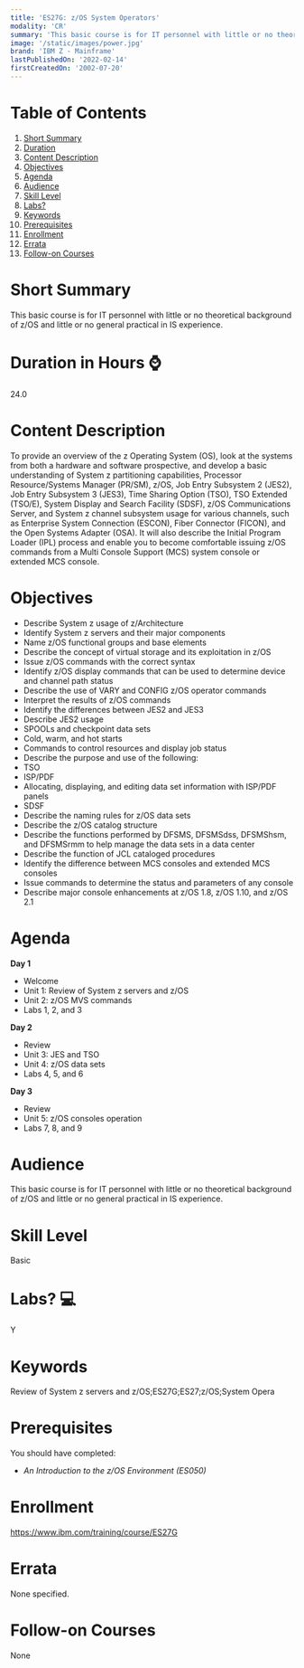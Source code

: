 ```yaml
---
title: 'ES27G: z/OS System Operators'
modality: 'CR'
summary: 'This basic course is for IT personnel with little or no theoretical background of z/OS and little or no general practical in IS experience.'
image: '/static/images/power.jpg'
brand: 'IBM Z - Mainframe'
lastPublishedOn: '2022-02-14'
firstCreatedOn: '2002-07-20'
---
```

# Table of Contents
1.  [Short Summary](#short-summary)
2.  [Duration](#duration-in-hours-)
3.  [Content Description](#content-description)
4.  [Objectives](#objectives)
5.  [Agenda](#agenda)
6.  [Audience](#audience)
7.  [Skill Level](#skill-level)
8.  [Labs?](#labs-)
9.  [Keywords](#keywords)
10. [Prerequisites](#prerequisites)
11. [Enrollment](#enrollment)
12. [Errata](#errata)
13. [Follow-on Courses](#follow-on-courses)

# Short Summary
This basic course is for IT personnel with little or no theoretical background of z/OS and little or no general practical in IS experience.

# Duration in Hours ⌚
24.0

# Content Description
To provide an overview of the z Operating System (OS), look at the systems from both a hardware and software prospective, and develop a basic understanding of System z partitioning capabilities, Processor Resource/Systems Manager (PR/SM), z/OS, Job Entry Subsystem 2 (JES2), Job Entry Subsystem 3 (JES3), Time Sharing Option (TSO), TSO Extended (TSO/E), System Display and Search Facility (SDSF), z/OS Communications Server, and System z channel subsystem usage for various channels, such as Enterprise System Connection (ESCON), Fiber Connector (FICON), and the Open Systems Adapter (OSA). It will also describe the Initial Program Loader (IPL) process and enable you to become comfortable issuing z/OS commands from a Multi Console Support (MCS) system console or extended MCS console.



# Objectives
* Describe System z usage of z/Architecture
* Identify System z servers and their major components
* Name z/OS functional groups and base elements
* Describe the concept of virtual storage and its exploitation in z/OS
* Issue z/OS commands with the correct syntax
* Identify z/OS display commands that can be used to determine device and channel path status
* Describe the use of VARY and CONFIG z/OS operator commands
* Interpret the results of z/OS commands
* Identify the differences between JES2 and JES3
* Describe JES2 usage
* SPOOLs and checkpoint data sets
* Cold, warm, and hot starts
* Commands to control resources and display job status
* Describe the purpose and use of the following:
* TSO
* ISP/PDF
* Allocating, displaying, and editing data set information with ISP/PDF panels
* SDSF
* Describe the naming rules for z/OS data sets
* Describe the z/OS catalog structure
* Describe the functions performed by DFSMS, DFSMSdss, DFSMShsm, and DFSMSrmm to help manage the data sets in a data center
* Describe the function of JCL cataloged procedures
* Identify the difference between MCS consoles and extended MCS consoles
* Issue commands to determine the status and parameters of any console
* Describe major console enhancements at z/OS 1.8, z/OS 1.10, and z/OS 2.1


# Agenda
**Day 1**

* Welcome
* Unit 1: Review of System z servers and z/OS
* Unit 2: z/OS MVS commands
* Labs 1, 2, and 3

**Day 2**

* Review
* Unit 3: JES and TSO
* Unit 4: z/OS data sets
* Labs 4, 5, and 6

**Day 3**

* Review
* Unit 5: z/OS consoles operation
* Labs 7, 8, and 9


# Audience
This basic course is for IT personnel with little or no theoretical background of z/OS and little or no general practical in IS experience.



# Skill Level
Basic               

# Labs? 💻
Y

# Keywords
Review of System z servers and z/OS;ES27G;ES27;z/OS;System Opera

# Prerequisites
You should have completed:


* *An Introduction to the z/OS Environment (ES050)*


# Enrollment
https://www.ibm.com/training/course/ES27G

# Errata
None specified.

# Follow-on Courses
None

